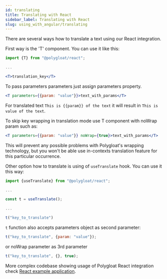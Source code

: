 ```yaml
---
id: translating
title: Translating with React
sidebar_label: Translating with React
slug: using_with_angular/translating
---
```


There are several ways how to translate a text using our React integration.

First way is the 'T' component. You can use it like this:

```jsx
import {T} from "@polygloat/react";

...

<T>translation_key</T>
```

To pass parameters parameters just assign parameters property.

```jsx
<T parameters={{param: "value"}}>text_with_params</T>
```

For translated text `This is {{param}} of the text` it will result in `This is value of the text`.

To skip key wrapping in translation mode use T component with noWrap param such as:

```jsx
<T parameters={{param: "value"}} noWrap={true}>text_with_params</T>
```

This will prevent any possible problems with Polygloat's wrapping technology, but you won't be able use in-contexts
translation feature for this particular occurrence.

Other option how to translate is using of `useTranslate` hook. You can use it this way:

```javascript
import {useTranslate} from "@polygloat/react";

...

const t = useTranslate();

...

t("key_to_translate")
```

`t` function also accepts parameters object as second parameter:

```javascript
t("key_to_translate", {param: "value"});
```
or noWrap parameter as 3rd parameter
```javascript
t("key_to_translate", {}, true);
```

More complex codebase showing usage of Polygloat React integration check
[React example application](https://github.com/polygloat/react-sampleapp).